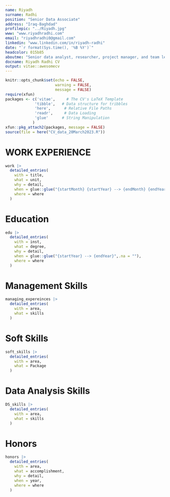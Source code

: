 ```yaml
---
name: Riyadh
surname: Radhi
position: "Senior Data Associate"
address: "Iraq-Baghdad"
profilepic: "../Riyadh.jpg"
www: "www.riyadhradhi.com"
email: "riyadhradhi0@gmail.com"
linkedin: "www.linkedin.com/in/riyadh-radhi"
date: "`r format(Sys.time(), '%B %Y')`"
headcolor: 015b85
aboutme: "Senior data analyst, researcher, project manager, and team leader with a focus on Business Analytics. Passionate about analyzing trends and behaviors, and providing solutions to the community. A team Leader to connect technical teams to non-technical stakeholders."
docname: Riyadh Radhi CV
output: vitae::awesomecv
---
```


```r
knitr::opts_chunk$set(echo = FALSE,
                      warning = FALSE,
                      message = FALSE)
require(xfun)
packages <- c('vitae',     # The CV's LaTeX Template
             'tibble',   # Data structure for tribbles
             'here',      # Relative File Paths
             'readr',     # Data Loading
             'glue'      # String Manipulation
            )
xfun::pkg_attach2(packages, message = FALSE)
source(file = here("CV_data_20March2023.R"))
```

# WORK EXPERIENCE

```r
work |>
  detailed_entries(
    with = title,
    what = unit,
    why = detail,
    when = glue::glue("{startMonth} {startYear} --> {endMonth} {endYear}",.na = ""),
    where = where
  )


```

# Education

```r
edu |>
  detailed_entries(
    with = inst,
    what = degree,
    why = detail,
    when = glue::glue("{startYear} --> {endYear}",.na = ""),
    where = where
  )
```

# Management Skills 

```r
managing_expereinces |>
  detailed_entries(
    with = area,
    what = skills
  )
```


# Soft Skills

```r
soft_skills |>
  detailed_entries(
    with = area,
    what = Package
  )
```

# Data Analysis Skills

```r
DS_skills |>
  detailed_entries(
    with = area,
    what = skills
  )
```

# Honors

```r
honors |>
  detailed_entries(
    with = area,
    what = accomplishment,
    why = detail,
    when = year,
    where = where
  )
```

